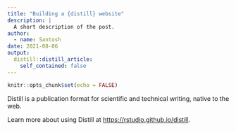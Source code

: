 ```yaml
---
title: "Building a {distill} website"
description: |
  A short description of the post.
author:
  - name: Santosh
date: 2021-08-06
output:
  distill::distill_article:
    self_contained: false
---
```



```r
knitr::opts_chunk$set(echo = FALSE)
```

Distill is a publication format for scientific and technical writing, native to the web.

Learn more about using Distill at <https://rstudio.github.io/distill>.


